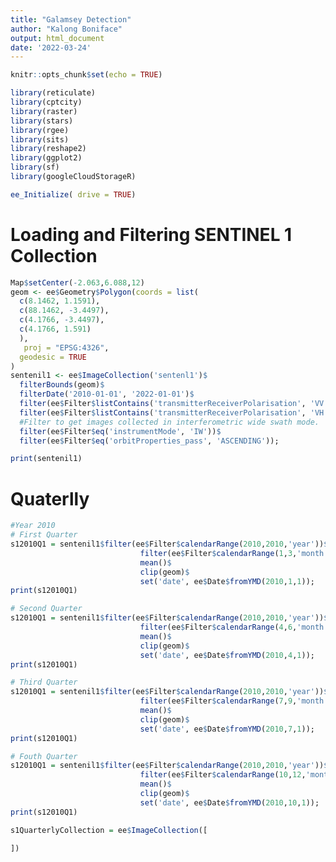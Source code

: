 ```yaml
---
title: "Galamsey Detection"
author: "Kalong Boniface"
output: html_document
date: '2022-03-24'
---
```


```r
knitr::opts_chunk$set(echo = TRUE)

library(reticulate)
library(cptcity)
library(raster)
library(stars)
library(rgee)
library(sits)
library(reshape2)
library(ggplot2)
library(sf)
library(googleCloudStorageR)
```


```r
ee_Initialize( drive = TRUE)

```

# Loading and Filtering SENTINEL 1 Collection

```r
Map$setCenter(-2.063,6.088,12)
geom <- ee$Geometry$Polygon(coords = list(
  c(8.1462, 1.1591),
  c(88.1462, -3.4497),
  c(4.1766, -3.4497),
  c(4.1766, 1.591)
  ),
   proj = "EPSG:4326",
  geodesic = TRUE
)
sentenil1 <- ee$ImageCollection('sentenl1')$
  filterBounds(geom)$
  filterDate('2010-01-01', '2022-01-01')$
  filter(ee$Filter$listContains('transmitterReceiverPolarisation', 'VV'))$
  filter(ee$Filter$listContains('transmitterReceiverPolarisation', 'VH'))$
  #Filter to get images collected in interferometric wide swath mode.
  filter(ee$Filter$eq('instrumentMode', 'IW'))$
  filter(ee$Filter$eq('orbitProperties_pass', 'ASCENDING'));
```


```r
print(sentenil1)
```
# Quaterlly 
```r
#Year 2010
# First Quarter 
s12010Q1 = sentenil1$filter(ee$Filter$calendarRange(2010,2010,'year'))$
                             filter(ee$Filter$calendarRange(1,3,'month'))$
                             mean()$
                             clip(geom)$
                             set('date', ee$Date$fromYMD(2010,1,1));
print(s12010Q1)

# Second Quarter 
s12010Q1 = sentenil1$filter(ee$Filter$calendarRange(2010,2010,'year'))$
                             filter(ee$Filter$calendarRange(4,6,'month'))$
                             mean()$
                             clip(geom)$
                             set('date', ee$Date$fromYMD(2010,4,1));
print(s12010Q1)

# Third Quarter 
s12010Q1 = sentenil1$filter(ee$Filter$calendarRange(2010,2010,'year'))$
                             filter(ee$Filter$calendarRange(7,9,'month'))$
                             mean()$
                             clip(geom)$
                             set('date', ee$Date$fromYMD(2010,7,1));
print(s12010Q1)

# Fouth Quarter 
s12010Q1 = sentenil1$filter(ee$Filter$calendarRange(2010,2010,'year'))$
                             filter(ee$Filter$calendarRange(10,12,'month'))$
                             mean()$
                             clip(geom)$
                             set('date', ee$Date$fromYMD(2010,10,1));
print(s12010Q1)
```



```r
s1QuarterlyCollection = ee$ImageCollection([
  
])
```


